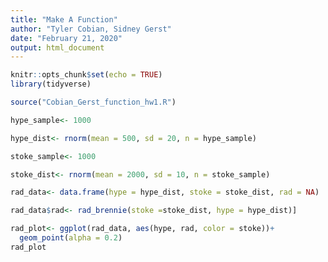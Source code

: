 ```yaml
---
title: "Make A Function"
author: "Tyler Cobian, Sidney Gerst"
date: "February 21, 2020"
output: html_document
---
```


```r
knitr::opts_chunk$set(echo = TRUE)
library(tidyverse)
```

```r
source("Cobian_Gerst_function_hw1.R")

hype_sample<- 1000

hype_dist<- rnorm(mean = 500, sd = 20, n = hype_sample)

stoke_sample<- 1000

stoke_dist<- rnorm(mean = 2000, sd = 10, n = stoke_sample)

rad_data<- data.frame(hype = hype_dist, stoke = stoke_dist, rad = NA)

rad_data$rad<- rad_brennie(stoke =stoke_dist, hype = hype_dist)]

rad_plot<- ggplot(rad_data, aes(hype, rad, color = stoke))+
  geom_point(alpha = 0.2)
rad_plot
```

